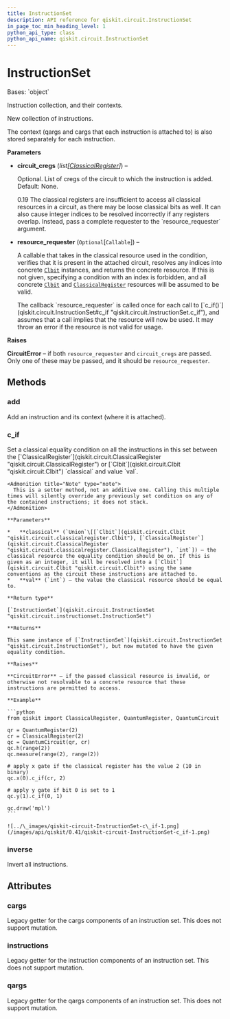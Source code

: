 ```yaml
---
title: InstructionSet
description: API reference for qiskit.circuit.InstructionSet
in_page_toc_min_heading_level: 1
python_api_type: class
python_api_name: qiskit.circuit.InstructionSet
---
```


# InstructionSet

<Class id="qiskit.circuit.InstructionSet" isDedicatedPage={true} github="https://github.com/qiskit/qiskit/tree/stable/0.23/qiskit/circuit/instructionset.py" signature="InstructionSet(circuit_cregs=None, *, resource_requester=None)">
  Bases: `object`

  Instruction collection, and their contexts.

  New collection of instructions.

  The context (qargs and cargs that each instruction is attached to) is also stored separately for each instruction.

  **Parameters**

  *   **circuit\_cregs** (*list\[*[*ClassicalRegister*](qiskit.circuit.ClassicalRegister "qiskit.circuit.ClassicalRegister")*]*) –

      Optional. List of cregs of the circuit to which the instruction is added. Default: None.

        <Admonition title="Deprecated since version qiskit-terra" type="danger">
          0.19 The classical registers are insufficient to access all classical resources in a circuit, as there may be loose classical bits as well. It can also cause integer indices to be resolved incorrectly if any registers overlap. Instead, pass a complete requester to the `resource_requester` argument.
        </Admonition>

  *   **resource\_requester** (`Optional`\[`Callable`]) –

      A callable that takes in the classical resource used in the condition, verifies that it is present in the attached circuit, resolves any indices into concrete [`Clbit`](qiskit.circuit.Clbit "qiskit.circuit.Clbit") instances, and returns the concrete resource. If this is not given, specifying a condition with an index is forbidden, and all concrete [`Clbit`](qiskit.circuit.Clbit "qiskit.circuit.Clbit") and [`ClassicalRegister`](qiskit.circuit.ClassicalRegister "qiskit.circuit.ClassicalRegister") resources will be assumed to be valid.

        <Admonition title="Note" type="note">
          The callback `resource_requester` is called once for each call to [`c_if()`](qiskit.circuit.InstructionSet#c_if "qiskit.circuit.InstructionSet.c_if"), and assumes that a call implies that the resource will now be used. It may throw an error if the resource is not valid for usage.
        </Admonition>

  **Raises**

  **CircuitError** – if both `resource_requester` and `circuit_cregs` are passed. Only one of these may be passed, and it should be `resource_requester`.

  ## Methods

  ### add

  <Function id="qiskit.circuit.InstructionSet.add" signature="InstructionSet.add(instruction, qargs=None, cargs=None)">
    Add an instruction and its context (where it is attached).
  </Function>

  ### c\_if

  <Function id="qiskit.circuit.InstructionSet.c_if" signature="InstructionSet.c_if(classical, val)">
    Set a classical equality condition on all the instructions in this set between the [`ClassicalRegister`](qiskit.circuit.ClassicalRegister "qiskit.circuit.ClassicalRegister") or [`Clbit`](qiskit.circuit.Clbit "qiskit.circuit.Clbit") `classical` and value `val`.

    <Admonition title="Note" type="note">
      This is a setter method, not an additive one. Calling this multiple times will silently override any previously set condition on any of the contained instructions; it does not stack.
    </Admonition>

    **Parameters**

    *   **classical** (`Union`\[[`Clbit`](qiskit.circuit.Clbit "qiskit.circuit.classicalregister.Clbit"), [`ClassicalRegister`](qiskit.circuit.ClassicalRegister "qiskit.circuit.classicalregister.ClassicalRegister"), `int`]) – the classical resource the equality condition should be on. If this is given as an integer, it will be resolved into a [`Clbit`](qiskit.circuit.Clbit "qiskit.circuit.Clbit") using the same conventions as the circuit these instructions are attached to.
    *   **val** (`int`) – the value the classical resource should be equal to.

    **Return type**

    [`InstructionSet`](qiskit.circuit.InstructionSet "qiskit.circuit.instructionset.InstructionSet")

    **Returns**

    This same instance of [`InstructionSet`](qiskit.circuit.InstructionSet "qiskit.circuit.InstructionSet"), but now mutated to have the given equality condition.

    **Raises**

    **CircuitError** – if the passed classical resource is invalid, or otherwise not resolvable to a concrete resource that these instructions are permitted to access.

    **Example**

    ```python
    from qiskit import ClassicalRegister, QuantumRegister, QuantumCircuit

    qr = QuantumRegister(2)
    cr = ClassicalRegister(2)
    qc = QuantumCircuit(qr, cr)
    qc.h(range(2))
    qc.measure(range(2), range(2))

    # apply x gate if the classical register has the value 2 (10 in binary)
    qc.x(0).c_if(cr, 2)

    # apply y gate if bit 0 is set to 1
    qc.y(1).c_if(0, 1)

    qc.draw('mpl')
    ```

    ![../\_images/qiskit-circuit-InstructionSet-c\_if-1.png](/images/api/qiskit/0.41/qiskit-circuit-InstructionSet-c_if-1.png)
  </Function>

  ### inverse

  <Function id="qiskit.circuit.InstructionSet.inverse" signature="InstructionSet.inverse()">
    Invert all instructions.
  </Function>

  ## Attributes

  ### cargs

  <Attribute id="qiskit.circuit.InstructionSet.cargs">
    Legacy getter for the cargs components of an instruction set. This does not support mutation.
  </Attribute>

  ### instructions

  <Attribute id="qiskit.circuit.InstructionSet.instructions">
    Legacy getter for the instruction components of an instruction set. This does not support mutation.
  </Attribute>

  ### qargs

  <Attribute id="qiskit.circuit.InstructionSet.qargs">
    Legacy getter for the qargs components of an instruction set. This does not support mutation.
  </Attribute>
</Class>


